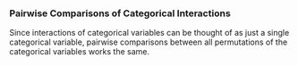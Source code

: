 ### Pairwise Comparisons of Categorical Interactions

Since interactions of categorical variables can be thought of as just a single categorical variable, pairwise comparisons between all permutations of
the categorical variables works the same.
